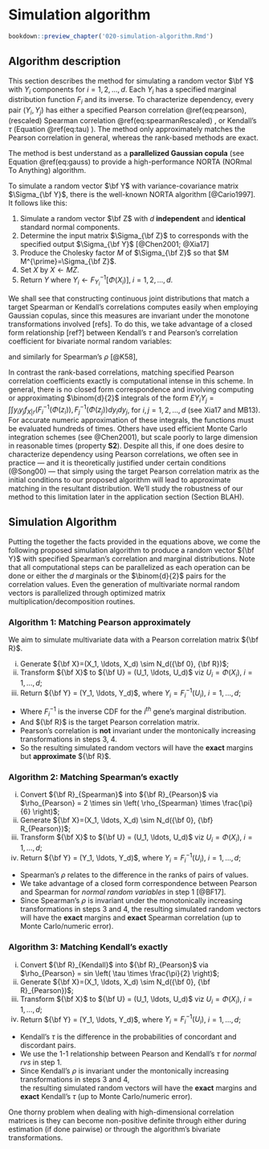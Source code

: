 # Simulation algorithm

```r
bookdown::preview_chapter('020-simulation-algorithm.Rmd')
```

## Algorithm description

This section describes the method for simulating a random vector $\bf Y$ with $Y_i$ components for $i=1,2,\ldots,d$. Each $Y_i$ has a specified marginal
distribution function $F_i$ and its inverse. To characterize dependency, every pair $(Y_i, Y_j)$ has either a specified Pearson correlation \@ref(eq:pearson), (rescaled) Spearman correlation \@ref(eq:spearmanRescaled) , or Kendall's $\tau$ (Equation \@ref(eq:tau) ). The method only approximately matches the Pearson correlation in general, whereas the rank-based methods are exact.

The method is best understand as a **parallelized Gaussian copula** (see Equation \@ref(eq:gauss) to provide a high-performance NORTA (NORmal To Anything) algorithm.

To simulate a random vector $\bf Y$ with variance-covariance matrix $\Sigma_{\bf Y}$,
there is the well-known NORTA algorithm [@Cario1997]. It follows like this:

1. Simulate a random vector $\bf Z$ with $d$ **independent** and **identical** standard normal components.
2. Determine the input matrix $\Sigma_{\bf Z}$ to corresponds with the
   specified output $\Sigma_{\bf Y}$ [@Chen2001; @Xia17]
3. Produce the Cholesky factor $M$ of $\Sigma_{\bf Z}$ so that $M M^{\prime}=\Sigma_{\bf Z}$.
4. Set $X$ by $X \gets MZ$.
5. $\text{Return} \; Y \; \text{where} \; Y_i \gets F_{Y_i}^{-1}[\Phi(X_i)], \; i=1,2,...,d$.

We shall see that constructing continuous joint distributions that match a target Spearman or Kendall's correlations computes easily when employing Gaussian copulas, since this measures are invariant under the monotone transformations involved [refs]. 
To do this, we take advantage of a closed form relationship [ref?] between Kendall's $\tau$ and Pearson's correlation coefficient for bivariate normal random variables:

\begin{equation}
(\#eq:convertKendall)
r_{Pearson} = sin \left( \tau_{Kendall} \times \frac{\pi}{2} \right), 
\end{equation}

\noindent and similarly for Spearman's $\rho$ [@K58],

\begin{equation}
(\#eq:convertSpearman)
\rho_{Pearson} = 2 \times sin \left( \rho_{Spearman} \times \frac{\pi}{6} \right).
\end{equation}

<!-- 
For discrete marginals, achieving a target Spearman correlation under this scheme is possible by using components from Equation \@ref(eq:spearmanRescaled) to further adjust the input correlation matrix. Let the unscaled Spearman correlation coefficients be $\rho_{s} \left(Y_{i}, Y_{i^\prime}\right)$ for two marginal distributions and divide the target correlation by the product in the denominator of Equation \@ref(eq:spearmanRescaled). Let these adjustment factors be denoted as $a_i = \left[ 1 - \sum_y p_i(y)^3 \right]^{1/2}$ and specifically rescale the target Spearman correlation matrix by

\begin{equation}
(\#eq:convertSpearmanDiscrete)
\rho_{rs} \left(Y_{i}, Y_{i^\prime}\right) = \frac{\rho_{s} \left(Y_{i}, Y_{i^\prime}\right)}{a_i \times a_{i^\prime}}.
\end{equation}

In a similar fashion, we rescale Kendall's $\tau$ to adjust the input correlation matrix. The conversion formula is given by

\begin{equation}
(\#eq:convertKendallDiscrete)
\rho_{rs} \left(Y_{i}, Y_{i^\prime}\right) = \frac{\rho_{s} \left(Y_{i}, Y_{i^\prime}\right)}{a_i \times a_{i^\prime}}.
\end{equation}

your comment -->

In contrast the rank-based correlations, matching specified Pearson correlation coefficients exactly is computational intense in this scheme. In general, there is no closed form correspondence and involving computing or approximating $\binom{d}{2}$ integrals of the form $EY_iY_j = \int \int y_i y_j f_{X|r}(F_i^{-1}(\Phi(z_i)), F_j^{-1}(\Phi(z_j))dy_idy_j$, for $i,j=1,2,\ldots,d$ (see Xia17 and MB13). 
For accurate numeric approximation of these integrals, the functions must be evaluated hundreds of times. 
Others have used efficient Monte Carlo integration schemes (see @Chen2001), but scale poorly to large dimension in reasonable times (property **S2**). 
Despite all this, if one does desire to characterize dependency using Pearson correlations, we often see in practice --- and it is theoretically justified under certain conditions (@Song00) --- 
that simply using the target Pearson correlation matrix as the initial conditions to our proposed algorithm will lead to approximate matching in the resultant distribution.
We'll study the robustness of our method to this limitation later in the application section (Section BLAH).

## Simulation Algorithm

Putting the together the facts provided in the equations above, we come the following proposed simulation algorithm to produce a random vector ${\bf Y}$ with specified Spearman's correlation and marginal distributions. Note that all computational steps can be parallelized as each operation can be done or either the $d$ marginals or the $\binom{d}{2}$ pairs for the correlation values. Even the generation of multivariate normal random vectors is parallelized through optimized matrix multiplication/decomposition routines. 

### Algorithm 1: Matching Pearson approximately

We aim to simulate multivariate data with a Pearson correlation
matrix ${\bf R}$.

(i) Generate ${\bf X}=(X_1, \ldots, X_d) \sim N_d({\bf 0}, {\bf R})$;  
(ii) Transform ${\bf X}$ to ${\bf U} = (U_1, \ldots,  U_d)$ viz $U_i=\Phi(X_i)$, $i=1, \ldots, d$;  
(iii) Return ${\bf Y}  = (Y_1, \ldots,  Y_d)$, where $Y_i=F_i^{-1}(U_i)$, $i=1, \ldots, d$;  

* Where $F_i^{-1}$ is the inverse CDF for the $i^{th}$ gene's marginal
distribution.  
* And ${\bf R}$ is the target Pearson correlation matrix.  
* Pearson's correlation is **not** invariant under the montonically increasing
  transformations in steps 3, 4.  
* So the resulting simulated random vectors will have the **exact** margins but **approximate** ${\bf R}$.  

### Algorithm 2: Matching Spearman's exactly

(i) Convert ${\bf R}_{Spearman}$ into ${\bf R}_{Pearson}$ via $\rho_{Pearson} =
  2 \times sin \left( \rho_{Spearman} \times \frac{\pi}{6} \right)$;  
(ii) Generate ${\bf X}=(X_1, \ldots, X_d) \sim N_d({\bf 0}, {\bf} R_{Pearson})$;  
(iii) Transform ${\bf X}$ to ${\bf U} = (U_1, \ldots,  U_d)$ viz $U_i=\Phi(X_i)$, $i=1, \ldots, d$;  
(iv) Return ${\bf Y}  = (Y_1, \ldots,  Y_d)$, where $Y_i=F_i^{-1}(U_i)$, $i=1, \ldots, d$;  

- Spearman's $\rho$ relates to the difference in the ranks of pairs of values.
- We take advantage of a closed form correspondence between Pearson and Spearman
  for *normal random variables* in step 1 [@BF17].
- Since Spearman's $\rho$ is invariant under the monotonically increasing
  transformations in steps 3 and 4, the resulting simulated random vectors will
  have the **exact** margins and **exact** Spearman correlation (up to Monte Carlo/numeric error).

### Algorithm 3: Matching Kendall's exactly

(i) Convert ${\bf R}_{Kendall}$ into ${\bf R}_{Pearson}$ via $\rho_{Pearson} = sin \left( \tau \times \frac{\pi}{2} \right)$;  
(ii) Generate ${\bf X}=(X_1, \ldots, X_d) \sim N_d({\bf 0}, {\bf R}_{Pearson})$;  
(iii) Transform ${\bf X}$ to ${\bf U} = (U_1, \ldots,  U_d)$ viz $U_i=\Phi(X_i)$, $i=1, \ldots, d$;  
(iv) Return ${\bf Y}  = (Y_1, \ldots,  Y_d)$, where $Y_i=F_i^{-1}(U_i)$, $i=1, \ldots, d$;  

- Kendall's $\tau$ is the difference in the probabilities of concordant and discordant pairs.
- We use the 1-1 relationship between Pearson and Kendall's $\tau$ for *normal
  rvs* in step 1.
- Since Kendall's $\rho$ is invariant under the montonically increasing
  transformations in steps 3 and 4,  
 the resulting simulated random vectors will have the **exact** margins and
 **exact** Kendall's $\tau$  (up to Monte Carlo/numeric error).

One thorny problem when dealing with high-dimensional correlation matrices is
they can become non-positive definite through either during estimation (if done pairwise) or through the algorithm's 
bivariate transformations.
